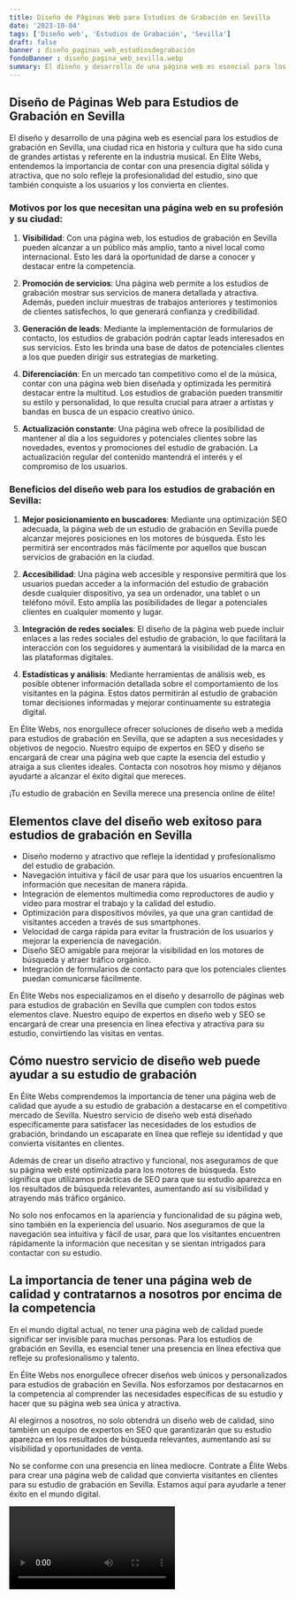 ```yaml
---
title: Diseño de Páginas Web para Estudios de Grabación en Sevilla
date: '2023-10-04'
tags: ['Diseño web', 'Estudios de Grabación', 'Sevilla']
draft: false
banner : diseño_paginas_web_estudiosdegrabación
fondoBanner : diseño_pagina_web_sevilla.webp
summary: El diseño y desarrollo de una página web es esencial para los estudios de grabación en Sevilla, una ciudad rica en historia y cultura que ha sido cuna de grandes artistas y referente en la industria musical. En Elite Webs, entendemos la importancia de contar con una presencia digital sólida y atractiva, que no solo refleje la profesionalidad del estudio, sino que también conquiste a los usuarios y los convierta en clientes.
---
```


## Diseño de Páginas Web para Estudios de Grabación en Sevilla

El diseño y desarrollo de una página web es esencial para los estudios de grabación en Sevilla, una ciudad rica en historia y cultura que ha sido cuna de grandes artistas y referente en la industria musical. En Elite Webs, entendemos la importancia de contar con una presencia digital sólida y atractiva, que no solo refleje la profesionalidad del estudio, sino que también conquiste a los usuarios y los convierta en clientes.

### Motivos por los que necesitan una página web en su profesión y su ciudad:

1. **Visibilidad**: Con una página web, los estudios de grabación en Sevilla pueden alcanzar a un público más amplio, tanto a nivel local como internacional. Esto les dará la oportunidad de darse a conocer y destacar entre la competencia.

2. **Promoción de servicios**: Una página web permite a los estudios de grabación mostrar sus servicios de manera detallada y atractiva. Además, pueden incluir muestras de trabajos anteriores y testimonios de clientes satisfechos, lo que generará confianza y credibilidad.

3. **Generación de leads**: Mediante la implementación de formularios de contacto, los estudios de grabación podrán captar leads interesados en sus servicios. Esto les brinda una base de datos de potenciales clientes a los que pueden dirigir sus estrategias de marketing.

4. **Diferenciación**: En un mercado tan competitivo como el de la música, contar con una página web bien diseñada y optimizada les permitirá destacar entre la multitud. Los estudios de grabación pueden transmitir su estilo y personalidad, lo que resulta crucial para atraer a artistas y bandas en busca de un espacio creativo único.

5. **Actualización constante**: Una página web ofrece la posibilidad de mantener al día a los seguidores y potenciales clientes sobre las novedades, eventos y promociones del estudio de grabación. La actualización regular del contenido mantendrá el interés y el compromiso de los usuarios.

### Beneficios del diseño web para los estudios de grabación en Sevilla:

1. **Mejor posicionamiento en buscadores**: Mediante una optimización SEO adecuada, la página web de un estudio de grabación en Sevilla puede alcanzar mejores posiciones en los motores de búsqueda. Esto les permitirá ser encontrados más fácilmente por aquellos que buscan servicios de grabación en la ciudad.

2. **Accesibilidad**: Una página web accesible y responsive permitirá que los usuarios puedan acceder a la información del estudio de grabación desde cualquier dispositivo, ya sea un ordenador, una tablet o un teléfono móvil. Esto amplía las posibilidades de llegar a potenciales clientes en cualquier momento y lugar.

3. **Integración de redes sociales**: El diseño de la página web puede incluir enlaces a las redes sociales del estudio de grabación, lo que facilitará la interacción con los seguidores y aumentará la visibilidad de la marca en las plataformas digitales.

4. **Estadísticas y análisis**: Mediante herramientas de análisis web, es posible obtener información detallada sobre el comportamiento de los visitantes en la página. Estos datos permitirán al estudio de grabación tomar decisiones informadas y mejorar continuamente su estrategia digital.

En Élite Webs, nos enorgullece ofrecer soluciones de diseño web a medida para estudios de grabación en Sevilla, que se adapten a sus necesidades y objetivos de negocio. Nuestro equipo de expertos en SEO y diseño se encargará de crear una página web que capte la esencia del estudio y atraiga a sus clientes ideales. Contacta con nosotros hoy mismo y déjanos ayudarte a alcanzar el éxito digital que mereces.

¡Tu estudio de grabación en Sevilla merece una presencia online de élite!

<GifSeo />

<Cta />

## Elementos clave del diseño web exitoso para estudios de grabación en Sevilla

- Diseño moderno y atractivo que refleje la identidad y profesionalismo del estudio de grabación.
- Navegación intuitiva y fácil de usar para que los usuarios encuentren la información que necesitan de manera rápida.
- Integración de elementos multimedia como reproductores de audio y video para mostrar el trabajo y la calidad del estudio.
- Optimización para dispositivos móviles, ya que una gran cantidad de visitantes acceden a través de sus smartphones.
- Velocidad de carga rápida para evitar la frustración de los usuarios y mejorar la experiencia de navegación.
- Diseño SEO amigable para mejorar la visibilidad en los motores de búsqueda y atraer tráfico orgánico.
- Integración de formularios de contacto para que los potenciales clientes puedan comunicarse fácilmente.

En Élite Webs nos especializamos en el diseño y desarrollo de páginas web para estudios de grabación en Sevilla que cumplen con todos estos elementos clave. Nuestro equipo de expertos en diseño web y SEO se encargará de crear una presencia en línea efectiva y atractiva para su estudio, convirtiendo las visitas en ventas.

## Cómo nuestro servicio de diseño web puede ayudar a su estudio de grabación

En Élite Webs comprendemos la importancia de tener una página web de calidad que ayude a su estudio de grabación a destacarse en el competitivo mercado de Sevilla. Nuestro servicio de diseño web está diseñado específicamente para satisfacer las necesidades de los estudios de grabación, brindando un escaparate en línea que refleje su identidad y que convierta visitantes en clientes.

Además de crear un diseño atractivo y funcional, nos aseguramos de que su página web esté optimizada para los motores de búsqueda. Esto significa que utilizamos prácticas de SEO para que su estudio aparezca en los resultados de búsqueda relevantes, aumentando así su visibilidad y atrayendo más tráfico orgánico.

No solo nos enfocamos en la apariencia y funcionalidad de su página web, sino también en la experiencia del usuario. Nos aseguramos de que la navegación sea intuitiva y fácil de usar, para que los visitantes encuentren rápidamente la información que necesitan y se sientan intrigados para contactar con su estudio.

## La importancia de tener una página web de calidad y contratarnos a nosotros por encima de la competencia

En el mundo digital actual, no tener una página web de calidad puede significar ser invisible para muchas personas. Para los estudios de grabación en Sevilla, es esencial tener una presencia en línea efectiva que refleje su profesionalismo y talento.

En Élite Webs nos enorgullece ofrecer diseños web únicos y personalizados para estudios de grabación en Sevilla. Nos esforzamos por destacarnos en la competencia al comprender las necesidades específicas de su estudio y hacer que su página web sea única y atractiva.

Al elegirnos a nosotros, no solo obtendrá un diseño web de calidad, sino también un equipo de expertos en SEO que garantizarán que su estudio aparezca en los resultados de búsqueda relevantes, aumentando así su visibilidad y oportunidades de venta.

No se conforme con una presencia en línea mediocre. Contrate a Élite Webs para crear una página web de calidad que convierta visitantes en clientes para su estudio de grabación en Sevilla. Estamos aquí para ayudarle a tener éxito en el mundo digital.

<Video />

<CtaBot job='Estudios de Grabación' city='Sevilla'/>

<Gmaps query='Sevilla+españa+maps' />